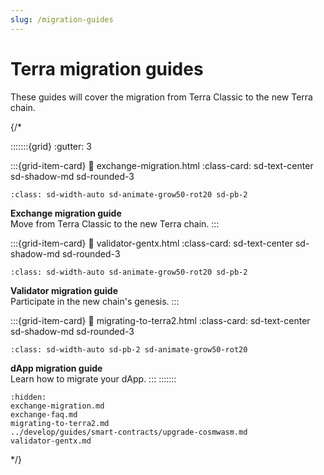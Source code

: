 ```yaml
---
slug: /migration-guides
---
```


# Terra migration guides

These guides will cover the migration from Terra Classic to the new Terra chain. 

{/*

:::::::{grid}
:gutter: 3

:::{grid-item-card}
:link: exchange-migration.html
:class-card: sd-text-center sd-shadow-md sd-rounded-3
```{image} /img/Swap_ver1.svg
:class: sd-width-auto sd-animate-grow50-rot20 sd-pb-2
```
**Exchange migration guide**  
Move from Terra Classic to the new Terra chain.
:::

:::{grid-item-card}
:link: validator-gentx.html
:class-card: sd-text-center sd-shadow-md sd-rounded-3
```{image} /img/Build_a_validator.svg
:class: sd-width-auto sd-animate-grow50-rot20 sd-pb-2
```
**Validator migration guide**  
Participate in the new chain's genesis.
:::

:::{grid-item-card}
:link: migrating-to-terra2.html
:class-card: sd-text-center sd-shadow-md sd-rounded-3
```{image} /img/icon_apps.svg
:class: sd-width-auto sd-pb-2 sd-animate-grow50-rot20
```
**dApp migration guide**  
Learn how to migrate your dApp. 
:::
:::::::


```{toctree}
:hidden:
exchange-migration.md
exchange-faq.md
migrating-to-terra2.md
../develop/guides/smart-contracts/upgrade-cosmwasm.md
validator-gentx.md
```

*/}